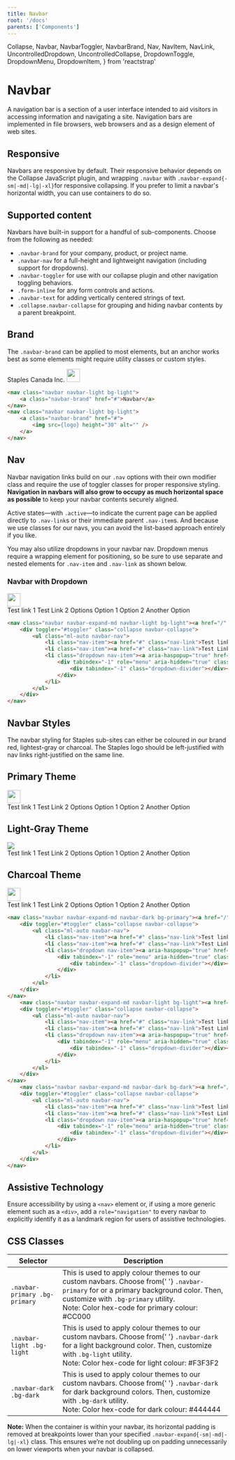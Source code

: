 ```yaml
---
title: Navbar
root: '/docs'
parents: ['Components']
---
```



  Collapse,
  Navbar,
  NavbarToggler,
  NavbarBrand,
  Nav,
  NavItem,
  NavLink,
  UncontrolledDropdown,
  UncontrolledCollapse,
  DropdownToggle,
  DropdownMenu,
  DropdownItem,
} from 'reactstrap'


# Navbar

A navigation bar is a section of a user interface intended to aid visitors in accessing information and navigating a site. Navigation bars are implemented in file browsers, web browsers and as a design element of web sites.

## Responsive

Navbars are responsive by default. Their responsive behavior depends on the Collapse JavaScript plugin, and wrapping `.navbar` with `.navbar-expand{-sm|-md|-lg|-xl}`for responsive collapsing. If you prefer to limit a navbar's horizontal width, you can use containers to do so.

## Supported content

Navbars have built-in support for a handful of sub-components. Choose from the following as needed:

- `.navbar-brand` for your company, product, or project name.
- `.navbar-nav` for a full-height and lightweight navigation (including support for dropdowns).
- `.navbar-toggler` for use with our collapse plugin and other navigation toggling behaviors.
- `.form-inline` for any form controls and actions.
- `.navbar-text` for adding vertically centered strings of text.
- `.collapse.navbar-collapse` for grouping and hiding navbar contents by a parent breakpoint.

## Brand

The `.navbar-brand` can be applied to most elements, but an anchor works best as some elements might require utility classes or custom styles.

<ComponentPreview>
	<Navbar color="light" light expand="md" className="mb-3">
		<NavbarBrand href="/">Staples Canada Inc.</NavbarBrand>
	</Navbar>
    <Navbar color="light" light expand="md">
    	<NavbarBrand href="/">
    		<img src={logo} height="30" alt="" />
    	</NavbarBrand>
    </Navbar>

</ComponentPreview>

```  html
<nav class="navbar navbar-light bg-light">
    <a class="navbar-brand" href="#">Navbar</a>
</nav>
<nav class="navbar navbar-light bg-light">
    <a class="navbar-brand" href="#">
        <img src={logo} height="30" alt="" />
    </a>
</nav>
```

## Nav

Navbar navigation links build on our `.nav` options with their own modifier class and require the use of toggler classes for proper responsive styling. **Navigation in navbars will also grow to occupy as much horizontal space as possible** to keep your navbar contents securely aligned.

Active states—with `.active`—to indicate the current page can be applied directly to `.nav-link`s or their immediate parent `.nav-item`s.
And because we use classes for our navs, you can avoid the list-based approach entirely if you like.

You may also utilize dropdowns in your navbar nav. Dropdown menus require a wrapping element for positioning, so be sure to use separate and nested elements for `.nav-item` and `.nav-link` as shown below.

### Navbar with Dropdown

<ComponentPreview>
  <Navbar color="light" light expand="md">
    <NavbarBrand href="/">
      <img src={logo} style="height: 30px;" />
    </NavbarBrand>
    <NavbarToggler id="toggler" />
    <UncontrolledCollapse toggler="#toggler" navbar>
      <Nav className="ml-auto" navbar>
        <NavItem>
          <NavLink href="#">Test link 1</NavLink>
        </NavItem>
        <NavItem>
          <NavLink href="#">Test Link 2</NavLink>
        </NavItem>
        <UncontrolledDropdown nav inNavbar>
          <DropdownToggle nav caret>
            Options
          </DropdownToggle>
          <DropdownMenu right>
            <DropdownItem>Option 1</DropdownItem>
            <DropdownItem>Option 2</DropdownItem>
            <DropdownItem divider />
            <DropdownItem>Another Option</DropdownItem>
          </DropdownMenu>
        </UncontrolledDropdown>
      </Nav>
    </UncontrolledCollapse>
  </Navbar>
</ComponentPreview>

```  html
<nav class="navbar navbar-expand-md navbar-light bg-light"><a href="/" class="navbar-brand"><img src={logo} style="height: 30px;"></a><button id="toggler" type="button" class="navbar-toggler"><span class="navbar-toggler-icon"></span></button>
    <div toggler="#toggler" class="collapse navbar-collapse">
        <ul class="ml-auto navbar-nav">
            <li class="nav-item"><a href="#" class="nav-link">Test link 1</a></li>
            <li class="nav-item"><a href="#" class="nav-link">Test Link 2</a></li>
            <li class="dropdown nav-item"><a aria-haspopup="true" href="#" class="dropdown-toggle nav-link" aria-expanded="false">Options</a>
                <div tabindex="-1" role="menu" aria-hidden="true" class="dropdown-menu dropdown-menu-right"><button type="button" tabindex="0" role="menuitem" class="dropdown-item">Option 1</button><button type="button" tabindex="0" role="menuitem" class="dropdown-item">Option 2</button>
                    <div tabindex="-1" class="dropdown-divider"></div><button type="button" tabindex="0" role="menuitem" class="dropdown-item">Another Option</button>
                </div>
            </li>
        </ul>
    </div>
</nav>
```

## Navbar Styles

The navbar styling for Staples sub-sites can either be coloured in our brand red, lightest-gray or charcoal. The Staples logo should be left-justified with nav links right-justified on the same line.

## Primary Theme

<ComponentPreview>
  <Navbar color="primary" dark expand="md">
    <NavbarBrand href="/">
      <img src={logo_white} style="height: 30px;" />
    </NavbarBrand>
    <NavbarToggler id="toggler" />
    <UncontrolledCollapse toggler="#toggler" navbar>
      <Nav className="ml-auto" navbar>
        <NavItem>
          <NavLink href="#">Test link 1</NavLink>
        </NavItem>
        <NavItem>
          <NavLink href="#">Test Link 2</NavLink>
        </NavItem>
        <UncontrolledDropdown nav inNavbar>
          <DropdownToggle nav caret>
            Options
          </DropdownToggle>
          <DropdownMenu right>
            <DropdownItem>Option 1</DropdownItem>
            <DropdownItem>Option 2</DropdownItem>
            <DropdownItem divider />
            <DropdownItem>Another Option</DropdownItem>
          </DropdownMenu>
        </UncontrolledDropdown>
      </Nav>
    </UncontrolledCollapse>
  </Navbar>
</ComponentPreview>


## Light-Gray Theme

<ComponentPreview>
  <Navbar color="light" light expand="md">
    <NavbarBrand href="/">
      <img style={{ height: 30 }} src={logo} />
    </NavbarBrand>
    <NavbarToggler id="toggler" />
    <UncontrolledCollapse toggler="#toggler" navbar>
      <Nav className="ml-auto" navbar>
        <NavItem>
          <NavLink href="#">Test link 1</NavLink>
        </NavItem>
        <NavItem>
          <NavLink href="#">Test Link 2</NavLink>
        </NavItem>
        <UncontrolledDropdown nav inNavbar>
          <DropdownToggle nav caret>
            Options
          </DropdownToggle>
          <DropdownMenu right>
            <DropdownItem>Option 1</DropdownItem>
            <DropdownItem>Option 2</DropdownItem>
            <DropdownItem divider />
            <DropdownItem>Another Option</DropdownItem>
          </DropdownMenu>
        </UncontrolledDropdown>
      </Nav>
    </UncontrolledCollapse>
  </Navbar>
</ComponentPreview>


## Charcoal Theme

<ComponentPreview>
    <Navbar color="dark" dark expand="md">
		<NavbarBrand href="/">
			<img src={logo_white} style="height: 30px;" />
		</NavbarBrand>
		<NavbarToggler id="toggler" />
		<UncontrolledCollapse toggler="#toggler" navbar>
			<Nav className="ml-auto" navbar>
				<NavItem>
					<NavLink href="#">Test link 1</NavLink>
				</NavItem>
				<NavItem>
					<NavLink href="#">Test Link 2</NavLink>
				</NavItem>
				<UncontrolledDropdown nav inNavbar>
					<DropdownToggle nav caret>
						Options
					</DropdownToggle>
					<DropdownMenu right>
						<DropdownItem>Option 1</DropdownItem>
						<DropdownItem>Option 2</DropdownItem>
						<DropdownItem divider />
						<DropdownItem>Another Option</DropdownItem>
					</DropdownMenu>
				</UncontrolledDropdown>
			</Nav>
		</UncontrolledCollapse>
	</Navbar>

</ComponentPreview>

```  html
<nav class="navbar navbar-expand-md navbar-dark bg-primary"><a href="/" class="navbar-brand"><img src={logo} style="height: 30px;"></a><button id="toggler" type="button" class="navbar-toggler"><span class="navbar-toggler-icon"></span></button>
    <div toggler="#toggler" class="collapse navbar-collapse">
        <ul class="ml-auto navbar-nav">
            <li class="nav-item"><a href="#" class="nav-link">Test link 1</a></li>
            <li class="nav-item"><a href="#" class="nav-link">Test Link 2</a></li>
            <li class="dropdown nav-item"><a aria-haspopup="true" href="#" class="dropdown-toggle nav-link" aria-expanded="false">Options</a>
                <div tabindex="-1" role="menu" aria-hidden="true" class="dropdown-menu dropdown-menu-right"><button type="button" tabindex="0" role="menuitem" class="dropdown-item">Option 1</button><button type="button" tabindex="0" role="menuitem" class="dropdown-item">Option 2</button>
                    <div tabindex="-1" class="dropdown-divider"></div><button type="button" tabindex="0" role="menuitem" class="dropdown-item">Another Option</button>
                </div>
            </li>
        </ul>
    </div>
</nav>
    <nav class="navbar navbar-expand-md navbar-light bg-light"><a href="/" class="navbar-brand"><img src={logo} style="height: 30px;"></a><button id="toggler" type="button" class="navbar-toggler"><span class="navbar-toggler-icon"></span></button>
    <div toggler="#toggler" class="collapse navbar-collapse">
        <ul class="ml-auto navbar-nav">
            <li class="nav-item"><a href="#" class="nav-link">Test link 1</a></li>
            <li class="nav-item"><a href="#" class="nav-link">Test Link 2</a></li>
            <li class="dropdown nav-item"><a aria-haspopup="true" href="#" class="dropdown-toggle nav-link" aria-expanded="false">Options</a>
                <div tabindex="-1" role="menu" aria-hidden="true" class="dropdown-menu dropdown-menu-right"><button type="button" tabindex="0" role="menuitem" class="dropdown-item">Option 1</button><button type="button" tabindex="0" role="menuitem" class="dropdown-item">Option 2</button>
                    <div tabindex="-1" class="dropdown-divider"></div><button type="button" tabindex="0" role="menuitem" class="dropdown-item">Another Option</button>
                </div>
            </li>
        </ul>
    </div>
</nav>
    <nav class="navbar navbar-expand-md navbar-dark bg-dark"><a href="/" class="navbar-brand"><img src={logo} style="height: 30px;"></a><button id="toggler" type="button" class="navbar-toggler"><span class="navbar-toggler-icon"></span></button>
    <div toggler="#toggler" class="collapse navbar-collapse">
        <ul class="ml-auto navbar-nav">
            <li class="nav-item"><a href="#" class="nav-link">Test link 1</a></li>
            <li class="nav-item"><a href="#" class="nav-link">Test Link 2</a></li>
            <li class="dropdown nav-item"><a aria-haspopup="true" href="#" class="dropdown-toggle nav-link" aria-expanded="false">Options</a>
                <div tabindex="-1" role="menu" aria-hidden="true" class="dropdown-menu dropdown-menu-right"><button type="button" tabindex="0" role="menuitem" class="dropdown-item">Option 1</button><button type="button" tabindex="0" role="menuitem" class="dropdown-item">Option 2</button>
                    <div tabindex="-1" class="dropdown-divider"></div><button type="button" tabindex="0" role="menuitem" class="dropdown-item">Another Option</button>
                </div>
            </li>
        </ul>
    </div>
</nav>
```

## Assistive Technology

Ensure accessibility by using a `<nav>` element or, if using a more generic element such as a `<div>`, add a `role="navigation"` to every navbar to explicitly identify it as a landmark region for users of assistive technologies.

## CSS Classes

<table>
  <thead>
    <tr>
      <th style={{ width: 400 }}>Selector</th>
      <th style={{ width: 400 }}>Description</th>
    </tr>
  </thead>
  <tbody>
    <tr>
      <td>
        <code>.navbar-primary .bg-primary</code>
      </td>
      <td>
        This is used to apply colour themes to our custom navbars. Choose from{' '}
        <code>.navbar-primary</code> for or a primary background color. Then,
        customize with <code>.bg-primary</code>
        utility. <br />
        Note: Color hex-code for primary colour: #CC000
      </td>
    </tr>
    <tr>
      <td>
        <code>.navbar-light .bg-light</code>
      </td>
      <td>
        This is used to apply colour themes to our custom navbars. Choose from{' '}
        <code>.navbar-dark</code> for a light background color. Then, customize
        with <code>.bg-light</code> utility.
        <br />
        Note: Color hex-code for light colour: #F3F3F2
      </td>
    </tr>
    <tr>
      <td>
        <code>.navbar-dark .bg-dark</code>
      </td>
      <td>
        This is used to apply colour themes to our custom navbars. Choose from{' '}
        <code>.navbar-dark</code> for dark background colors. Then, customize
        with <code>.bg-dark</code> utility.
        <br />
        Note: Color hex-code for dark colour: #444444
      </td>
    </tr>
  </tbody>
</table>

**Note:** When the container is within your navbar, its horizontal padding is removed at breakpoints lower than your specified `.navbar-expand{-sm|-md|-lg|-xl}` class. This ensures we’re not doubling up on padding unnecessarily on lower viewports when your navbar is collapsed.
